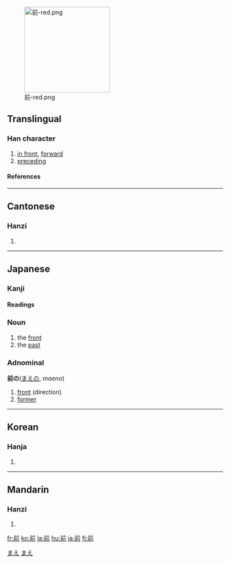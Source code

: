 [[Image:前-red.png|200px|right]]
==Translingual==
===Han character===
{{Han char|rad=刀|as=07|sn=9|four=8022<sub>1</sub>|canj=廿月中弓 (TBLN)}}
# [[in front]], [[forward]]
# [[preceding]]
====References====
{{Han ref|kx=0140.150|dkj=02011|dj=0318.060|hdz=10248.040|uh=524D|ud=21069|bh=AB65|bd=43877}}
----
==Cantonese==
===Hanzi===
{{yue-hanzi|jyut=|y=chin4}}
# {{defn|Cantonese}}
----
== Japanese ==
[[Category:1000_Japanese_basic_words|まえ]]


===Kanji===
{{ja-kanji|grade=2|rs=刀07}}
====Readings====
{{ja-readings|on=[[ぜん]] (zen), [[せん]] (sen)|kun=[[まえ]] (mae), [[すすむ]] (susumu)}}

=== Noun ===
{{janoun|まえ|mae}}
# the [[front]]
# the [[past]]
=== Adnominal ===
'''前の'''([[まえ]]の, ''maeno'')
# [[front]] (direction)
# [[former]]
[[Category:Japanese adnominals|まえ]]
----
==Korean==
===Hanja===
{{ko-hanja|hangeul=전|rv=jeon|mr=chŏn}}
# {{defn|Korean}}
----
==Mandarin==
===Hanzi===
{{cmn-hanzi|pin=[[qián]] (qian2), [[shā]] (sha1)|wg=ch'ien<sup>2</sup>, sha<sup>1</sup>}}
# {{defn|Mandarin}}

[[fr:前]]
[[ko:前]]
[[la:前]]
[[hu:前]]
[[ja:前]]
[[fi:前]]